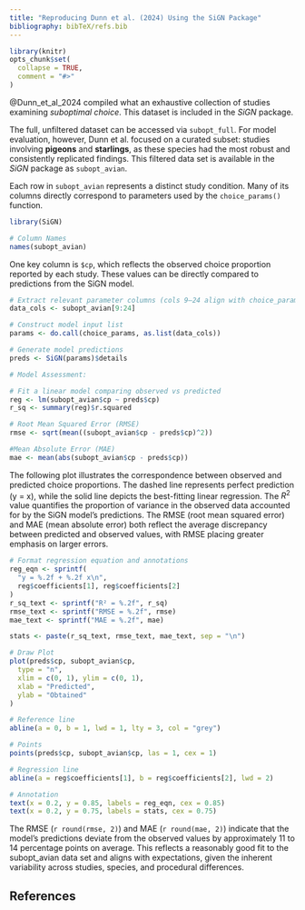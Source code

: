 ```yaml
---
title: "Reproducing Dunn et al. (2024) Using the SiGN Package"
bibliography: bibTeX/refs.bib
---
```


```r
library(knitr)
opts_chunk$set(
  collapse = TRUE,
  comment = "#>"
)
```

@Dunn_et_al_2024 compiled what an exhaustive collection of studies examining *suboptimal choice*. This dataset is included in the *SiGN* package.

The full, unfiltered dataset can be accessed via `subopt_full`. For model evaluation, however, Dunn et al. focused on a curated subset: studies involving **pigeons** and **starlings**, as these species had the most robust and consistently replicated findings. This filtered data set is available in the *SiGN* package as `subopt_avian`.

Each row in `subopt_avian` represents a distinct study condition. Many of its columns directly correspond to parameters used by the `choice_params()` function.

```r
library(SiGN)

# Column Names
names(subopt_avian)
```

One key column is `$cp`, which reflects the observed choice proportion reported by each study. These values can be directly compared to predictions from the SiGN model.

```r
# Extract relevant parameter columns (cols 9–24 align with choice_params())
data_cols <- subopt_avian[9:24]

# Construct model input list
params <- do.call(choice_params, as.list(data_cols))

# Generate model predictions
preds <- SiGN(params)$details
```

```r
# Model Assessment:

# Fit a linear model comparing observed vs predicted
reg <- lm(subopt_avian$cp ~ preds$cp)
r_sq <- summary(reg)$r.squared

# Root Mean Squared Error (RMSE)
rmse <- sqrt(mean((subopt_avian$cp - preds$cp)^2))

#Mean Absolute Error (MAE)
mae <- mean(abs(subopt_avian$cp - preds$cp))
```

The following plot illustrates the correspondence between observed and predicted choice proportions. The dashed line represents perfect prediction (y = x), while the solid line depicts the best-fitting linear regression. The $R^2$ value quantifies the proportion of variance in the observed data accounted for by the SiGN model's predictions. The RMSE (root mean squared error) and MAE (mean absolute error) both reflect the average discrepancy between predicted and observed values, with RMSE placing greater emphasis on larger errors.

```r
# Format regression equation and annotations
reg_eqn <- sprintf(
  "y = %.2f + %.2f x\n",
  reg$coefficients[1], reg$coefficients[2]
)
r_sq_text <- sprintf("R² = %.2f", r_sq)
rmse_text <- sprintf("RMSE = %.2f", rmse)
mae_text <- sprintf("MAE = %.2f", mae)

stats <- paste(r_sq_text, rmse_text, mae_text, sep = "\n")

# Draw Plot
plot(preds$cp, subopt_avian$cp,
  type = "n",
  xlim = c(0, 1), ylim = c(0, 1),
  xlab = "Predicted",
  ylab = "Obtained"
)

# Reference line
abline(a = 0, b = 1, lwd = 1, lty = 3, col = "grey")

# Points
points(preds$cp, subopt_avian$cp, las = 1, cex = 1)

# Regression line
abline(a = reg$coefficients[1], b = reg$coefficients[2], lwd = 2)

# Annotation
text(x = 0.2, y = 0.85, labels = reg_eqn, cex = 0.85)
text(x = 0.2, y = 0.75, labels = stats, cex = 0.75)
```

The RMSE (`r round(rmse, 2)`) and MAE (`r round(mae, 2)`) indicate that the model's predictions deviate from the observed values by approximately 11 to 14 percentage points on average. This reflects a reasonably good fit to the subopt_avian data set and aligns with expectations, given the inherent variability across studies, species, and procedural differences.

## References


